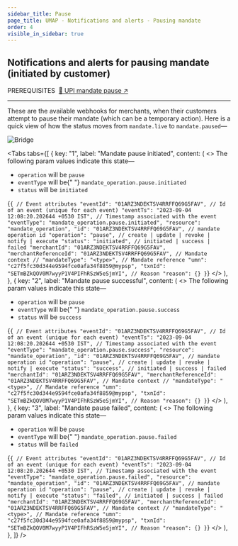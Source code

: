 ```yaml
---
sidebar_title: Pause
page_title: UMAP - Notifications and alerts - Pausing mandate
order: 4
visible_in_sidebar: true
---
```


## Notifications and alerts for pausing mandate (initiated by customer)

<Text size="small" weight="600">
  PREREQUISITES&nbsp;
</Text>
<a href="/payments/umap/mandates/generic/pause" target="_self">
  🌟 UPI mandate pause ↗
</a>

<hr class="primary" />

These are the available webhooks for merchants, when their customers attempt to pause their mandate (which can be a temporary action). Here is a quick view of how the status moves from `mandate.live` to `mandate.paused`—

<img
  src="https://storage.googleapis.com/strapi-assets/latest/mandate_pause/mandate_pause.svg"
  alt="Bridge"
/>

<Tabs
  tabs={[
    {
      key: "1",
      label: "Mandate pause initiated",
      content: (
        <>
          <Text>
            The following param values indicate this state—
            <ul>
              <li>
                <code>operation</code> will be <code>pause</code>
              </li>
              <li>
                <code>eventType</code> will be{" "}
                <code>mandate_operation.pause.initiated</code>
              </li>
              <li>
                <code>status</code> will be <code>initiated</code>
              </li>
            </ul>
          </Text>
          <CodeBlockWithCopy language="json">
            {`{
   // Event attributes
   "eventId": "01ARZ3NDEKTSV4RRFFQ69G5FAV", // Id of an event (unique for each event)
   "eventTs": "2023-09-04 12:08:20.202644 +0530 IST", // Timestamp associated with the event
   "eventType": "mandate_operation.pause.initiated",
   "resource": "mandate_operation",
   "id": "01ARZ3NDEKTSV4RRFFQ69G5FAV", // mandate operation id
   "operation": "pause", // create | update | revoke | notify | execute
   "status": "initiated", // initiated | success | failed
   "merchantId": "01ARZ3NDEKTSV4RRFFQ69G5FAV",
   "merchantReferenceId": "01ARZ3NDEKTSV4RRFFQ69G5FAV",
   // Mandate context
   // "mandateType": "<type>",
   // Mandate reference
   "umn": "c27f5fc30d344e9594fce0afa34f8859@mypsp",
   "txnId": "SETmBZkQOV0M7wyyP1V4PIFhRSzW5eSjmYI",
   // Reason
   "reason": {}
}`}
          </CodeBlockWithCopy>
        </>
      ),
    },
    {
      key: "2",
      label: "Mandate pause successful",
      content: (
        <>
          <Text>
            The following param values indicate this state—
            <ul>
              <li>
                <code>operation</code> will be <code>pause</code>
              </li>
              <li>
                <code>eventType</code> will be{" "}
                <code>mandate_operation.pause.success</code>
              </li>
              <li>
                <code>status</code> will be <code>success</code>
              </li>
            </ul>
          </Text>
          <CodeBlockWithCopy language="json">
            {`{
   // Event attributes
   "eventId": "01ARZ3NDEKTSV4RRFFQ69G5FAV", // Id of an event (unique for each event)
   "eventTs": "2023-09-04 12:08:20.202644 +0530 IST", // Timestamp associated with the event
   "eventType": "mandate_operation.pause.success",
   "resource": "mandate_operation",
   "id": "01ARZ3NDEKTSV4RRFFQ69G5FAV", // mandate operation id
   "operation": "pause", // create | update | revoke | notify | execute
   "status": "success", // initiated | success | failed
   "merchantId": "01ARZ3NDEKTSV4RRFFQ69G5FAV",
   "merchantReferenceId": "01ARZ3NDEKTSV4RRFFQ69G5FAV",
   // Mandate context
   // "mandateType": "<type>",
   // Mandate reference
   "umn": "c27f5fc30d344e9594fce0afa34f8859@mypsp",
   "txnId": "SETmBZkQOV0M7wyyP1V4PIFhRSzW5eSjmYI",
   // Reason
   "reason": {}
}`}
          </CodeBlockWithCopy>
        </>
      ),
    },
    {
      key: "3",
      label: "Mandate pause failed",
      content: (
        <>
          <Text>
            The following param values indicate this state—
            <ul>
              <li>
                <code>operation</code> will be <code>pause</code>
              </li>
              <li>
                <code>eventType</code> will be{" "}
                <code>mandate_operation.pause.failed</code>
              </li>
              <li>
                <code>status</code> will be <code>failed</code>
              </li>
            </ul>
          </Text>
          <CodeBlockWithCopy language="json">
            {`{
   // Event attributes
   "eventId": "01ARZ3NDEKTSV4RRFFQ69G5FAV", // Id of an event (unique for each event)
   "eventTs": "2023-09-04 12:08:20.202644 +0530 IST", // Timestamp associated with the event
   "eventType": "mandate_operation.pause.failed",
   "resource": "mandate_operation",
   "id": "01ARZ3NDEKTSV4RRFFQ69G5FAV", // mandate operation id
   "operation": "pause", // create | update | revoke | notify | execute
   "status": "failed", // initiated | success | failed
   "merchantId": "01ARZ3NDEKTSV4RRFFQ69G5FAV",
   "merchantReferenceId": "01ARZ3NDEKTSV4RRFFQ69G5FAV",
   // Mandate context
   // "mandateType": "<type>",
   // Mandate reference
   "umn": "c27f5fc30d344e9594fce0afa34f8859@mypsp",
   "txnId": "SETmBZkQOV0M7wyyP1V4PIFhRSzW5eSjmYI",
   // Reason
   "reason": {}
}`}
          </CodeBlockWithCopy>
        </>
      ),
    },
  ]}
/>
